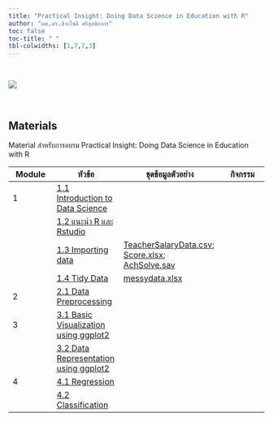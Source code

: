 ---
title: "Practical Insight: Doing Data Science in Education with R"
author: "ผศ.ดร.สิวะโชติ ศรีสุทธิยากร"
toc: false
toc-title: " "
tbl-colwidths: [1,7,7,3]
---

<br>

![](https://tidyverse.tidyverse.org/articles/data-science.png)

<br>

## Materials

Material สำหรับการอบรม Practical Insight: Doing Data Science in Education with R

| Module | หัวข้อ                                                                                | ชุดข้อมูลตัวอย่าง                                                                                                                   | กิจกรรม |
|-------------|------------------|-----------------------------|-------------|
| 1      | [1.1 Introduction to Data Science](01Intro_to_DS/intro.html)                        |                                                                                                                                |        |
|        | [1.2 แนะนำ R และ Rstudio](01Intro_to_DS/RandRstudio.html)                           |                                                                                                                                |        |
|        | [1.3 Importing data](02Importing_data/importing_data.html)                          | [TeacherSalaryData.csv](dataset/TeacherSalaryData.csv); [Score.xlsx](dataset/Score.xlsx); [AchSolve.sav](dataset/AchSolve.sav) |        |
|        | [1.4 Tidy Data](03Tidydata/tidydata.html)                                           | [messydata.xlsx](dataset/messydata.xlsx)                                                                                       |        |
| 2      | [2.1 Data Preprocessing](04datapreprocessing/datapreprocessing.html)                |                                                                                                                                |        |
| 3      | [3.1 Basic Visualization using ggplot2](05DataVisualization/datvis.html)            |                                                                                                                                |        |
|        | [3.2 Data Representation using ggplot2](05DataVisualization/datarepresentation.pdf) |                                                                                                                                |        |
| 4      | [4.1 Regression](06Analytics/regression.html)                                       |                                                                                                                                |        |
|        | [4.2 Classification](06Analytics/classification.html)                               |                                                                                                                                |        |
